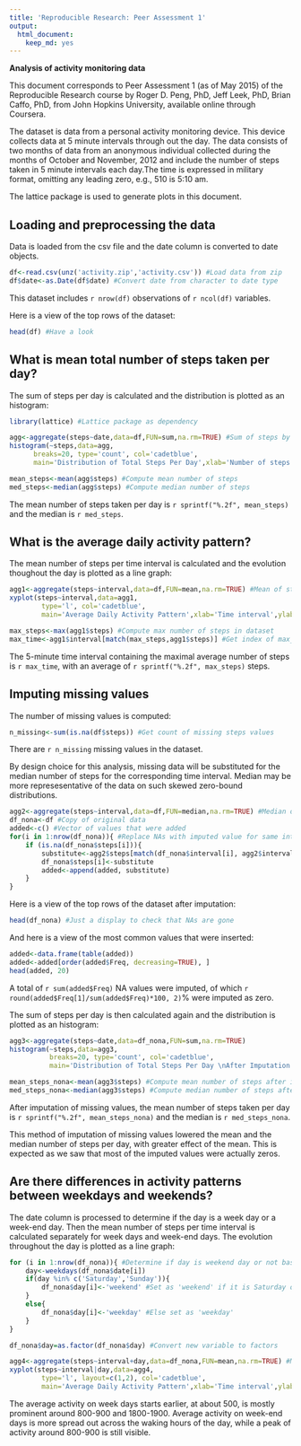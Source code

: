 ```yaml
---
title: 'Reproducible Research: Peer Assessment 1'
output:
  html_document:
    keep_md: yes
---
```


**Analysis of activity monitoring data**

This document corresponds to Peer Assessment 1 (as of May 2015) of the Reproducible Research course by Roger D. Peng, PhD, Jeff Leek, PhD, Brian Caffo, PhD, from John Hopkins University, available online through Coursera.

The dataset is data from a personal activity monitoring device. This device collects data at 5 minute intervals through out the day. The data consists of two months of data from an anonymous individual collected during the months of October and November, 2012 and include the number of steps taken in 5 minute intervals each day.The time is expressed in military format, omitting any leading zero, e.g., 510 is 5:10 am.

The lattice package is used to generate plots in this document.

## Loading and preprocessing the data

Data is loaded from the csv file and the date column is converted to date objects.

```r
df<-read.csv(unz('activity.zip','activity.csv')) #Load data from zip
df$date<-as.Date(df$date) #Convert date from character to date type
```

This dataset includes `r nrow(df)` observations of `r ncol(df)` variables.

Here is a view of the top rows of the dataset:  

```r
head(df) #Have a look
```

## What is mean total number of steps taken per day?

The sum of steps per day is calculated and the distribution is plotted as an histogram: 

```r
library(lattice) #Lattice package as dependency

agg<-aggregate(steps~date,data=df,FUN=sum,na.rm=TRUE) #Sum of steps by date/day
histogram(~steps,data=agg,
      breaks=20, type='count', col='cadetblue',
      main='Distribution of Total Steps Per Day',xlab='Number of steps') #Plot it

mean_steps<-mean(agg$steps) #Compute mean number of steps
med_steps<-median(agg$steps) #Compute median number of steps
```

The mean number of steps taken per day is `r sprintf("%.2f", mean_steps)` and the median is `r med_steps`.

## What is the average daily activity pattern?

The mean number of steps per time interval is calculated and the evolution thoughout the day is plotted as a line graph: 

```r
agg1<-aggregate(steps~interval,data=df,FUN=mean,na.rm=TRUE) #Mean of steps per interval
xyplot(steps~interval,data=agg1,
        type='l', col='cadetblue',
        main='Average Daily Activity Pattern',xlab='Time interval',ylab='Number of steps') #Plot it

max_steps<-max(agg1$steps) #Compute max number of steps in dataset
max_time<-agg1$interval[match(max_steps,agg1$steps)] #Get index of max_steps and get corrresponding interval
```

The 5-minute time interval containing the maximal average number of steps is `r max_time`, with an average of `r sprintf("%.2f", max_steps)` steps.

## Imputing missing values

The number of missing values is computed:

```r
n_missing<-sum(is.na(df$steps)) #Get count of missing steps values
```

There are `r n_missing` missing values in the dataset.

By design choice for this analysis, missing data will be substituted for the median  number of steps for the corresponding time interval. Median may be more represesentative of the data on such skewed zero-bound distributions.

```r
agg2<-aggregate(steps~interval,data=df,FUN=median,na.rm=TRUE) #Median of steps per interval as imputed data
df_nona<-df #Copy of original data
added<-c() #Vector of values that were added
for(i in 1:nrow(df_nona)){ #Replace NAs with imputed value for same interval
    if (is.na(df_nona$steps[i])){
        substitute<-agg2$steps[match(df_nona$interval[i], agg2$interval)]
        df_nona$steps[i]<-substitute
        added<-append(added, substitute)
    }
}
```

Here is a view of the top rows of the dataset after imputation:  

```r
head(df_nona) #Just a display to check that NAs are gone
```

And here is a view of the most common values that were inserted:

```r
added<-data.frame(table(added))
added<-added[order(added$Freq, decreasing=TRUE), ]
head(added, 20)
```

A total of `r sum(added$Freq)` NA values were imputed, of which `r round(added$Freq[1]/sum(added$Freq)*100, 2)`% were imputed as zero.  

The sum of steps per day is then calculated again and the distribution is plotted as an histogram:

```r
agg3<-aggregate(steps~date,data=df_nona,FUN=sum,na.rm=TRUE)
histogram(~steps,data=agg3,
          breaks=20, type='count', col='cadetblue',
          main='Distribution of Total Steps Per Day \nAfter Imputation of Missing Values',xlab='Number of steps')

mean_steps_nona<-mean(agg3$steps) #Compute mean number of steps after imputation
med_steps_nona<-median(agg3$steps) #Compute median number of steps after imputation
```

After imputation of missing values, the mean number of steps taken per day is `r sprintf("%.2f", mean_steps_nona)` and the median is `r med_steps_nona`.

This method of imputation of missing values lowered the mean and the median number of steps per day, with greater effect of the mean. This is expected as we saw that most of the imputed values were actually zeros.

## Are there differences in activity patterns between weekdays and weekends?

The date column is processed to determine if the day is a week day or a week-end day. Then the mean number of steps per time interval is calculated separately for week days and week-end days. The evolution throughout the day is plotted as a line graph: 

```r
for (i in 1:nrow(df_nona)){ #Determine if day is weekend day or not based on date
    day<-weekdays(df_nona$date[i])
    if(day %in% c('Saturday','Sunday')){
        df_nona$day[i]<-'weekend' #Set as 'weekend' if it is Saturday or Sunday
    }
    else{
        df_nona$day[i]<-'weekday' #Else set as 'weekday'
    }
}

df_nona$day=as.factor(df_nona$day) #Convert new variable to factors

agg4<-aggregate(steps~interval+day,data=df_nona,FUN=mean,na.rm=TRUE) #Mean of steps per interval
xyplot(steps~interval|day,data=agg4,
        type='l', layout=c(1,2), col='cadetblue',
        main='Average Daily Activity Pattern',xlab='Time interval',ylab='Number of steps') #Plot it
```

The average activity on week days starts earlier, at about 500, is mostly prominent around 800-900 and 1800-1900. Average activity on week-end days is more spread out across the waking hours of the day, while a peak of activity around 800-900 is still visible.